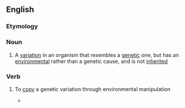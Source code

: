 ==English==

===Etymology===
{{prefix|pheno|copy|lang=en}}

===Noun===
{{wikipedia}}
{{en-noun|phenocopies}}

# {{lb|en|genetics}} A [[variation]] in an organism that resembles a [[genetic]] one, but has an [[environmental]] rather than a genetic cause, and is not [[inherited]]

===Verb===
{{en-verb|phenocopies|phenocopying|phenocopied}}

# {{lb|en|genetics}} To [[copy]] a genetic variation through environmental manipulation
#* {{quote-book|lang=en|1990|David de Pomerai|From Gene to Animal|url=http://books.google.com/books?id=hzk4AAAAIAAJ|isbn=0521388562|page=275
|passage=The ''wg-'' mutant can be '''phenocopied''' by injecting antisense RNA (complementary to the 3 kb ''wg+'' transcript) into wild-type embryos.}}